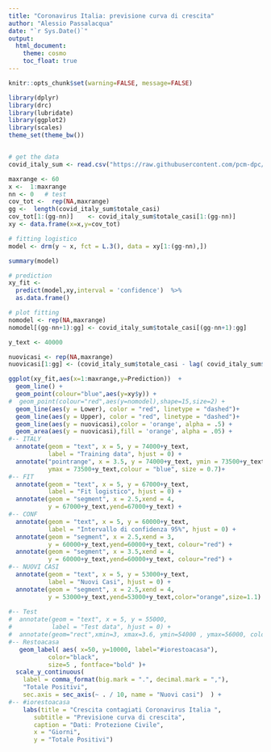 ```yaml
---
title: "Coronavirus Italia: previsione curva di crescita"
author: "Alessio Passalacqua"
date: "`r Sys.Date()`"
output: 
  html_document:
    theme: cosmo
    toc_float: true
---
```


```r
knitr::opts_chunk$set(warning=FALSE, message=FALSE)
```


```r
library(dplyr)
library(drc)
library(lubridate)
library(ggplot2)
library(scales)
theme_set(theme_bw())


# get the data
covid_italy_sum <- read.csv("https://raw.githubusercontent.com/pcm-dpc/COVID-19/master/dati-andamento-nazionale/dpc-covid19-ita-andamento-nazionale.csv")

```

```r
maxrange <- 60
x <-  1:maxrange
nn <- 0   # test
cov_tot <-  rep(NA,maxrange)
gg <-  length(covid_italy_sum$totale_casi) 
cov_tot[1:(gg-nn)]    <- covid_italy_sum$totale_casi[1:(gg-nn)]
xy <- data.frame(x=x,y=cov_tot)
```


```r
# fitting logistico
model <- drm(y ~ x, fct = L.3(), data = xy[1:(gg-nn),])
```


```r
summary(model)
```


```r
# prediction
xy_fit <-   
  predict(model,xy,interval = 'confidence')  %>%
  as.data.frame()
```





```r
# plot fitting
nomodel <- rep(NA,maxrange)
nomodel[(gg-nn+1):gg] <- covid_italy_sum$totale_casi[(gg-nn+1):gg] 

y_text <- 40000

nuovicasi <- rep(NA,maxrange)
nuovicasi[1:gg] <- (covid_italy_sum$totale_casi - lag( covid_italy_sum$totale_casi ) )*10

ggplot(xy_fit,aes(x=1:maxrange,y=Prediction))  +
  geom_line() +
  geom_point(colour="blue",aes(y=xy$y)) +
#  geom_point(colour="red",aes(y=nomodel),shape=15,size=2) +
  geom_line(aes(y = Lower), color = "red", linetype = "dashed")+
  geom_line(aes(y = Upper), color = "red", linetype = "dashed")+
  geom_line(aes(y = nuovicasi),color = 'orange', alpha = .5) +
  geom_area(aes(y = nuovicasi),fill = 'orange', alpha = .05) +
#-- ITALY  
  annotate(geom = "text", x = 5, y = 74000+y_text,
           label = "Training data", hjust = 0) +
  annotate("pointrange", x = 3.5, y = 74000+y_text, ymin = 73500+y_text,
           ymax = 73500+y_text,colour = "blue", size = 0.7)+
#-- FIT  
  annotate(geom = "text", x = 5, y = 67000+y_text,
           label = "Fit logistico", hjust = 0) +
  annotate(geom = "segment", x = 2.5,xend = 4,
           y = 67000+y_text,yend=67000+y_text) +
#-- CONF
  annotate(geom = "text", x = 5, y = 60000+y_text,
           label = "Intervallo di confidenza 95%", hjust = 0) +
  annotate(geom = "segment", x = 2.5,xend = 3,
           y = 60000+y_text,yend=60000+y_text, colour="red") +
  annotate(geom = "segment", x = 3.5,xend = 4,
           y = 60000+y_text,yend=60000+y_text, colour="red") +
#-- NUOVI CASI
  annotate(geom = "text", x = 5, y = 53000+y_text,
           label = "Nuovi Casi", hjust = 0) +
  annotate(geom = "segment", x = 2.5,xend = 4,
           y = 53000+y_text,yend=53000+y_text,color="orange",size=1.1) +
  
#-- Test
#  annotate(geom = "text", x = 5, y = 55000,
#           label = "Test data", hjust = 0) +
#  annotate(geom="rect",xmin=3, xmax=3.6, ymin=54000 , ymax=56000, color="red", fill="red") +
#-- Restoacasa
   geom_label( aes( x=50, y=10000, label="#iorestoacasa"),                  
           color="black", 
           size=5 , fontface="bold" )+ 
  scale_y_continuous(
    label = comma_format(big.mark = ".", decimal.mark = ","),
    "Totale Positivi", 
    sec.axis = sec_axis(~ . / 10, name = "Nuovi casi")  ) +
#-- #iorestoacasa  
    labs(title = "Crescita contagiati Coronavirus Italia ",
       subtitle = "Previsione curva di crescita",
       caption = "Dati: Protezione Civile",
       x = "Giorni",
       y = "Totale Positivi")
```

  


